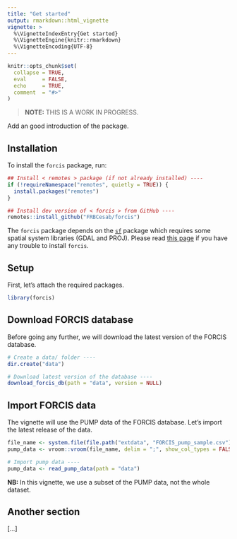 ```yaml
---
title: "Get started"
output: rmarkdown::html_vignette
vignette: >
  %\VignetteIndexEntry{Get started}
  %\VignetteEngine{knitr::rmarkdown}
  %\VignetteEncoding{UTF-8}
---
```


```r
knitr::opts_chunk$set(
  collapse = TRUE,
  eval     = FALSE,
  echo     = TRUE,
  comment  = "#>"
)
```


> **NOTE:** THIS IS A WORK IN PROGRESS.

Add an good introduction of the package.


## Installation

To install the `forcis` package, run:

```r
## Install < remotes > package (if not already installed) ----
if (!requireNamespace("remotes", quietly = TRUE)) {
  install.packages("remotes")
}

## Install dev version of < forcis > from GitHub ----
remotes::install_github("FRBCesab/forcis")
```

The `forcis` package depends on the [`sf`](https://r-spatial.github.io/sf/) package which requires some spatial system libraries (GDAL and PROJ). Please read [this page](https://github.com/r-spatial/sf?tab=readme-ov-file#installing) if you have any trouble to install `forcis`.



## Setup

First, let's attach the required packages.

```r
library(forcis)
```

## Download FORCIS database

Before going any further, we will download the latest version of the FORCIS database.

```r
# Create a data/ folder ----
dir.create("data")

# Download latest version of the database ----
download_forcis_db(path = "data", version = NULL)
```


## Import FORCIS data

The vignette will use the PUMP data of the FORCIS database. Let's import the latest release of the data.

```r
file_name <- system.file(file.path("extdata", "FORCIS_pump_sample.csv"), package = "forcis")
pump_data <- vroom::vroom(file_name, delim = ";", show_col_types = FALSE)
```

```r
# Import pump data ----
pump_data <- read_pump_data(path = "data")
```

**NB:** In this vignette, we use a subset of the PUMP data, not the whole dataset.


## Another section

[...]
